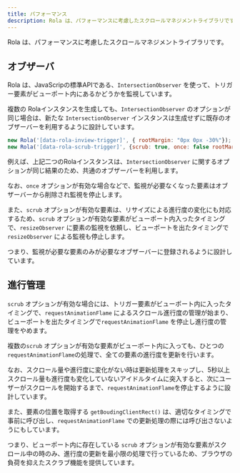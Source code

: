 ```yaml
---
title: パフォーマンス
description: Rola は、パフォーマンスに考慮したスクロールマネジメントライブラリです。
---
```




Rola は、パフォーマンスに考慮したスクロールマネジメントライブラリです。

## オブザーバ

Rola は、JavaScripの標準APIである、`IntersectionObserver` を使って、トリガー要素がビューポート内にあるかどうかを監視しています。

複数の Rolaインスタンスを生成しても、`IntersectionObserver` のオプションが同じ場合は、新たな `IntersectionObserver` インスタンスは生成せずに既存のオブザーバーを利用するように設計しています。

```javascript
new Rola('[data-rola-inview-trigger]', { rootMargin: "0px 0px -30%"});
new Rola('[data-rola-scrub-trigger]', {scrub: true, once: false rootMargin: "0% 0% -30% 0%"});
```

例えば、上記二つのRolaインスタンスは、`IntersectionObserver` に関するオプションが同じ結果のため、共通のオブザーバーを利用します。


なお、`once` オプションが有効な場合などで、監視が必要なくなった要素はオブザーバーから削除され監視を停止します。


また、`scrub` オプションが有効な要素は、リサイズによる進行度の変化にも対応するため、`scrub` オプションが有効な要素がビューポート内入ったタイミングで、`resizeObserver` に要素の監視を依頼し、ビューポートを出たタイミングで`resizeObserver` による監視も停止します。

つまり、監視が必要な要素のみが必要なオブザーバーに登録されるように設計しています。


## 進行管理

`scrub` オプションが有効な場合には、トリガー要素がビューポート内に入ったタイミングで、`requestAnimationFlame` によるスクロール進行度の管理が始まり、ビューポートを出たタイミングで`requestAnimationFlame` を停止し進行度の管理をやめます。

複数の`scrub` オプションが有効な要素がビューポート内に入っても、ひとつの`requestAnimationFlame`の処理で、全ての要素の進行度を更新を行います。

なお、スクロール量や進行度に変化がない時は更新処理をスキップし、5秒以上スクロール量も進行度も変化していないアイドルタイムに突入すると、次にユーザーがスクロールを開始するまで、`requestAnimationFlame`を停止するように設計しています。

また、要素の位置を取得する `getBoudingClientRect()` は、適切なタイミングで事前に呼び出し、`requestAnimationFlame` での更新処理の際には呼び出さないようにもしています。


つまり、ビューポート内に存在している `scrub` オプションが有効な要素がスクロール中の時のみ、進行度の更新を最小限の処理で行っているため、ブラウザの負荷を抑えたスクラブ機能を提供しています。
